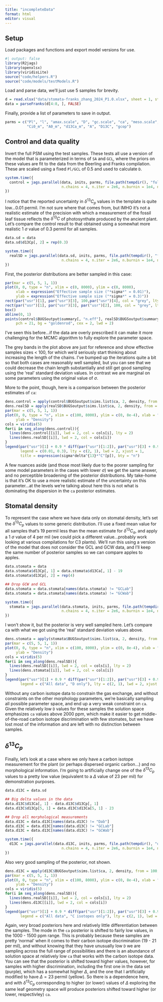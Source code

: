 ```yaml
---
title: "incompleteData"
format: html
editor: visual
---
```


## Setup

Load packages and functions and export model versions for use.

```r
#| output: false
library(R2jags)
library(openxlsx)
library(viridisLite)
source("code/helpers.R")
source("code/models/testModels.R")
```

Load and parse data, we'll just use 5 samples for brevity.

```r
d = read.xlsx("data/stomata-franks_zhang_2024_P1.0.xlsx", sheet = 1, startRow = 3)
data = parseFranks(d[4:8, ], FALSE)
```

Finally, provide a list of parameters to save in output.

```r
parms = c("Pl", "l", "amax.scale", "D", "gc.scale", "ca", "meso.scale",
          "Ci0_m", "A0_m", "d13Ca_m", "A", "D13C", "gcop")
```

## Control and data quality

Invert the full PSM using the test samples. These tests all use a version of the model that is parameterized in terms of `SA` and `GCL`, where the priors on these values are fit to the data from the Beerling and Franks compilation. These are scaled using a fixed `Pl/GCL` of 0.5 and used to calculate `D`.

```r
system.time({
  control = jags.parallel(data, inits, parms, file.path(tempdir(), "fullFranks.txt"), 
                          n.chains = 4, n.iter = 2e6, n.burnin = 1e4, n.thin = 1e3)
})
```

I notice that the reported uncertainty in $\delta^{13}C_{p}$ values in the template is quite low...0.01 permil. I'm not sure where that comes from, but IMHO it's not a realistic estimate of the precision with which a measurement of the fossil leaf tissue reflects the $\delta^{13}C$ of photosynthate produced by the ancient plant. Let's compare the control result to that obtained using a somewhat more realistic 1 $\sigma$ value of 0.3 permil for all samples. \symbol{"2030}

```r
data.sd = data
data.sd$d13Cp[, 2] = rep(0.3)

system.time({
  realSD = jags.parallel(data.sd, inits, parms, file.path(tempdir(), "fullFranks.txt"), 
                          n.chains = 4, n.iter = 2e6, n.burnin = 1e4, n.thin = 1e3)
})
```

First, the posterior distributions are better sampled in this case:

```r
par(mar = c(5, 5, 1, 1))
plot(0, 0, type = "n", xlim = c(0, 8000), ylim = c(0, 8000),
     xlab = expression("Effective sample size ("*sigma*" = 0.01)"),
     ylab = expression("Effective sample size ("*sigma*" = 0.3)"))
rect(par("usr")[1], par("usr")[3], 100,par("usr")[4], col = "grey", lty = 0)
rect(par("usr")[1], par("usr")[3], par("usr")[2], 100, col = "grey", lty = 0)
box()
abline(0, 1)
points(control$BUGSoutput$summary[, "n.eff"], realSD$BUGSoutput$summary[, "n.eff"],
     pch = 21, bg = "goldenrod", cex = 2, lwd = 2)
```

I've seen this before...if the data are overly prescribed it can make it more challenging for the MCMC algorithm to fully explore the parameter space.

The grey bands in the plot above are just for reference and show effective samples sizes \< 100, for which we'd seriously start thinking about increasing the length of the chains. I've bumped up the iterations quite a bit so that both cases are reasonably well sampled, but you can see that we could decrease the chain length substantially and still get good sampling using the 'real' standard deviation values. In contrast we are marginal on some parameters using the original value of $\sigma$.

More to the point, though, here is a comparison between the posterior estimates of `ca`:

```r
dens.control = apply(control$BUGSoutput$sims.list$ca, 2, density, from = 100, to = 8000)
dens.realSD = apply(realSD$BUGSoutput$sims.list$ca, 2, density, from = 100, to = 8000)
par(mar = c(5, 5, 1, 1))
plot(0, 0, type = "n", xlim = c(100, 8000), ylim = c(0, 8e-4), xlab = "ca (ppm)",
     ylab = "Density")
cols = viridis(5)
for(i in seq_along(dens.control)){
  lines(dens.control[[i]], lwd = 2, col = cols[i], lty = 2)
  lines(dens.realSD[[i]], lwd = 2, col = cols[i])
}
legend(par("usr")[1] + 0.9 * diff(par("usr")[1:2]), par("usr")[3] + 0.9 * diff(par("usr")[3:4]), 
       legend = c(0.01, 0.3), lty = c(2, 1), lwd = 2, xjust = 1,
       title = expression(sigma*delta^{13}*"C"[p]), bty = "n")
```

A few nuances aside (and those most likely due to the poorer sampling for some model parameters in the cases with lower $\sigma$) we get the same answer, and no perceptible broadening of the posterior distributions. My take-home is that it's OK to use a more realistic estimate of the uncertainty on this parameter...at the levels we're talking about here this is not what is dominating the dispersion in the `ca` posterior estimates.

## Stomatal density

To represent the case where we have data only on stomatal density, let's set the $\delta^{13}C_p$ values to some generic distribution. I'll use a fixed mean value for all samples that's 19 permil less than the mean estimate for $\delta^{13}C_a$, and apply a 1 $\sigma$ value of 4 per mil (we could pick a different value...probably work looking at various compilations for C3 plants). We'll run this using a version of the model that does not consider the GCL and GCW data, and I'll keep the same number of posterior samples so we can compare apples to apples.

```r
data.stomata = data
data.stomata$d13Cp[, 1] = data.stomata$d13Ca[, 1] - 19
data.stomata$d13Cp[, 2] = rep(4)

## Drop GCW and GCL
data.stomata = data.stomata[names(data.stomata) != "GCLab"]
data.stomata = data.stomata[names(data.stomata) != "GCWab"]

system.time({
  stomata = jags.parallel(data.stomata, inits, parms, file.path(tempdir(), "DonlyFranks.txt"), 
                          n.chains = 4, n.iter = 2e6, n.burnin = 1e4, n.thin = 1e3)
})

```

I won't show it, but the posterior is very well sampled here. Let's compare ca with what we got using the 'real' standard deviation values above.

```r
dens.stomata = apply(stomata$BUGSoutput$sims.list$ca, 2, density, from = 100, to = 8000)
par(mar = c(5, 5, 1, 1))
plot(0, 0, type = "n", xlim = c(100, 8000), ylim = c(0, 8e-4), xlab = "ca (ppm)",
     ylab = "Density")
cols = viridis(5)
for(i in seq_along(dens.realSD)){
  lines(dens.realSD[[i]], lwd = 2, col = cols[i], lty = 2)
  lines(dens.stomata[[i]], lwd = 2, col = cols[i])
}
legend(par("usr")[1] + 0.9 * diff(par("usr")[1:2]), par("usr")[3] + 0.9 * diff(par("usr")[3:4]), 
       legend = c("All data", "D only"), lty = c(2, 1), lwd = 2, xjust = 1, bty = "n")
```

Without any carbon isotope data to constrain the gas exchange, and without constraints on the other morphology parameters, we're basically sampling all possible parameter space, and end up a very weak constraint on `ca`. Given the relatively low `D` values for these samples the solution space emphasizes `ca` values above 2000 ppm, which make it easier to get middle-of-the-road carbon isotope discrimination with few stomates, but we have lost most of the information and are left with no distinction between samples.

## $\delta^{13}C_p$

Finally, let's look at a case where we only have a carbon isotope measurement for the plant (or perhaps dispersed organic carbon...) and no morphological information. I'm going to artificially change one of the $\delta^{13}C_p$ values to a pretty low value (equivalent to a $\Delta$ value of 23 per mil) for demonstration purposes.

```r
data.d13C = data.sd

## Big delta values in the data
data.d13C$d13Ca[, 1] - data.d13C$d13Cp[, 1]
data.d13C$d13Cp[5, 1] = data.d13C$d13Ca[5, 1] - 23

## Drop all morphological measurements
data.d13C = data.d13C[names(data.d13C) != "Dab"]
data.d13C = data.d13C[names(data.d13C) != "GCLab"]
data.d13C = data.d13C[names(data.d13C) != "GCWab"]

system.time({
  d13C = jags.parallel(data.d13C, inits, parms, file.path(tempdir(), "d13ConlyFranks.txt"), 
                          n.chains = 4, n.iter = 2e6, n.burnin = 1e4, n.thin = 1e3)
})

```

Also very good sampling of the posterior, not shown.

```r
dens.d13C = apply(d13C$BUGSoutput$sims.list$ca, 2, density, from = 100, to = 8000)
par(mar = c(5, 5, 1, 1))
plot(0, 0, type = "n", xlim = c(100, 8000), ylim = c(0, 8e-4), xlab = "ca (ppm)",
     ylab = "Density")
cols = viridis(5)
for(i in seq_along(dens.realSD)){
  lines(dens.realSD[[i]], lwd = 2, col = cols[i], lty = 2)
  lines(dens.d13C[[i]], lwd = 2, col = cols[i])
}
legend(par("usr")[1] + 0.9 * diff(par("usr")[1:2]), par("usr")[3] + 0.9 * diff(par("usr")[3:4]), 
       legend = c("All data", "C isotopes only"), lty = c(2, 1), lwd = 2, xjust = 1, bty = "n")
```

Again, very broad posteriors here and relatively little differentiation between the samples. The mode in the `ca` posterior is shifted to fairly low values, in the 1000 - 1500 ppm range. This is probably because these samples are pretty 'normal' when it comes to their carbon isotope discrimination (19 - 21 per mil), and without knowing that they have unusually low `D` we are sampling across the full range of possibilities and there is an abundance of solution space at relatively low `ca` that works with the carbon isotope data. You can see that the posterior is shifted toward higher values, however, for samples with higher discrimination, including the first one in the data set (purple), which has a somewhat higher $\Delta$, and the one that I artificially modified to have $\Delta = 23$ permil (yellow). So there is a dependence here, and with $\delta^{13}C_p$ corresponding to higher (or lower) values of $\Delta$ exploring the same leaf geometry space will produce posteriors shifted toward higher (or lower, respectivley) `ca`.
